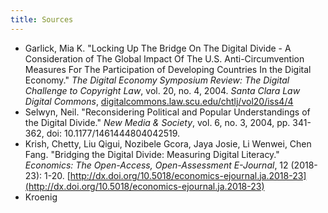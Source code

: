 ```yaml
---
title: Sources
---
```


- Garlick, Mia K. "Locking Up The Bridge On The Digital Divide - A Consideration
of The Global Impact Of The U.S. Anti-Circumvention Measures For The Participation
of Developing Countries In the Digital Economy." _The Digital Economy Symposium
Review: The Digital Challenge to Copyright Law_, vol. 20, no. 4, 2004.
_Santa Clara Law Digital Commons_, [digitalcommons.law.scu.edu/chtlj/vol20/iss4/4](https://digitalcommons.law.scu.edu/chtlj/vol20/iss4/4)
- Selwyn, Neil. "Reconsidering Political and Popular Understandings of the Digital
Divide." _New Media & Society_, vol. 6, no. 3, 2004, pp. 341-362,
doi: 10.1177/1461444804042519.
- Krish, Chetty, Liu Qigui, Nozibele Gcora, Jaya Josie, Li Wenwei, Chen Fang.
"Bridging the Digital Divide: Measuring Digital Literacy."
_Economics: The Open-Access, Open-Assessment E-Journal_, 12 (2018-23): 1-20.
[http://dx.doi.org/10.5018/economics-ejournal.ja.2018-23](http://dx.doi.org/10.5018/economics-ejournal.ja.2018-23)
- Kroenig
